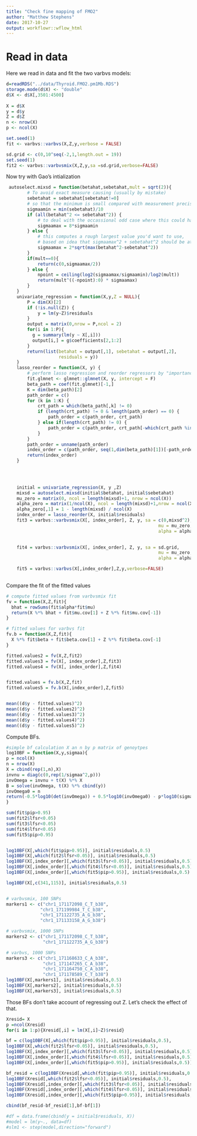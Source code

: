 ```yaml
---
title: "Check fine mapping of FMO2"
author: "Matthew Stephens"
date: 2017-10-27
output: workflowr::wflow_html
---
```






# Read in data

Here we read in data and fit the two varbvs models:
```r
d=readRDS("../data/Thyroid.FMO2.pm1Mb.RDS")
storage.mode(d$X) <- "double"
d$X <- d$X[,3501:4500]
    
X = d$X
y = d$y
Z = d$Z
n <- nrow(X)
p <- ncol(X)

set.seed(1)
fit <- varbvs::varbvs(X,Z,y,verbose = FALSE)

sd.grid <- c(0,10^seq(-2,1,length.out = 19))
set.seed(1)
fit2 <- varbvs::varbvsmix(X,Z,y,sa =sd.grid,verbose=FALSE)
```


Now try with Gao's intialization
```r
 autoselect.mixsd = function(betahat,sebetahat,mult = sqrt(2)){
        # To avoid exact measure causing (usually by mistake)
        sebetahat = sebetahat[sebetahat!=0] 
        # so that the minimum is small compared with measurement precision
        sigmaamin = min(sebetahat)/10 
        if (all(betahat^2 <= sebetahat^2)) {
            # to deal with the occassional odd case where this could happen; 8 is arbitrary
            sigmaamax = 8*sigmaamin 
        } else {
            # this computes a rough largest value you'd want to use, 
            # based on idea that sigmaamax^2 + sebetahat^2 should be at least betahat^2   
            sigmaamax = 2*sqrt(max(betahat^2-sebetahat^2)) 
        }
        if(mult==0){
            return(c(0,sigmaamax/2))
        } else {
            npoint = ceiling(log2(sigmaamax/sigmaamin)/log2(mult))
            return(mult^((-npoint):0) * sigmaamax)
        }
    }
    univariate_regression = function(X,y,Z = NULL){
        P = dim(X)[2]
        if (!is.null(Z)) {
            y = lm(y~Z)$residuals
        }
        output = matrix(0,nrow = P,ncol = 2)
        for(i in 1:P){
          g = summary(lm(y ~ X[,i]))
          output[i,] = g$coefficients[2,1:2]
        }
        return(list(betahat = output[,1], sebetahat = output[,2], 
                    residuals = y))
    }
    lasso_reorder = function(X, y) {
        # perform lasso regression and reorder regressors by "importance"
        fit.glmnet <- glmnet::glmnet(X, y, intercept = F)
        beta_path = coef(fit.glmnet)[-1,]
        K = dim(beta_path)[2]
        path_order = c()
        for (k in 1:K) {
            crt_path = which(beta_path[,k] != 0)
            if (length(crt_path) != 0 & length(path_order) == 0) {
                path_order = c(path_order, crt_path)
            } else if(length(crt_path) != 0) {
                path_order = c(path_order, crt_path[-which(crt_path %in% path_order)] )
            }
        }
        path_order = unname(path_order)
        index_order = c(path_order, seq(1,dim(beta_path)[1])[-path_order])
        return(index_order)
    }
    
    


    initial = univariate_regression(X, y ,Z)
    mixsd = autoselect.mixsd(initial$betahat, initial$sebetahat)
    mu_zero = matrix(0, ncol = length(mixsd)+1, nrow = ncol(X))
    alpha_zero = matrix(1/ncol(X), ncol = length(mixsd)+1,nrow = ncol(X))
    alpha_zero[,1] = 1 - length(mixsd) / ncol(X)
    index_order = lasso_reorder(X, initial$residuals)
    fit3 = varbvs::varbvsmix(X[, index_order], Z, y, sa = c(0,mixsd^2), 
                                                          mu = mu_zero,
                                                          alpha = alpha_zero,verbose=FALSE)

    
    fit4 = varbvs::varbvsmix(X[, index_order], Z, y, sa = sd.grid, 
                                                          mu = mu_zero,
                                                          alpha = alpha_zero,verbose=FALSE)

    fit5 = varbvs::varbvs(X[,index_order],Z,y,verbose=FALSE)
    
```

Compare the fit of the fitted values 
```r
# compute fitted values from varbvsmix fit
fv = function(X,Z,fit){
  bhat = rowSums(fit$alpha*fit$mu)
  return(X %*% bhat + fit$mu.cov[1] + Z %*% fit$mu.cov[-1])
}

# fitted values for varbvs fit
fv.b = function(X,Z,fit){
  X %*% fit$beta + fit$beta.cov[1] + Z %*% fit$beta.cov[-1]
}

fitted.values2 = fv(X,Z,fit2)
fitted.values3 = fv(X[, index_order],Z,fit3)
fitted.values4 = fv(X[, index_order],Z,fit4)


fitted.values = fv.b(X,Z,fit)
fitted.values5 = fv.b(X[,index_order],Z,fit5)


mean((d$y - fitted.values)^2)
mean((d$y - fitted.values2)^2)
mean((d$y - fitted.values3)^2)
mean((d$y - fitted.values4)^2)
mean((d$y - fitted.values5)^2)
```

Compute BFs. 
```r
#simple bf calculation X an n by p matrix of genoytpes
log10BF = function(X,y,sigmaa){
p = ncol(X)
n = nrow(X)
X = cbind(rep(1,n),X)
invnu = diag(c(0,rep(1/sigmaa^2,p)))
invOmega = invnu + t(X) %*% X
B = solve(invOmega, t(X) %*% cbind(y))
invOmega0 = n
return(-0.5*log10(det(invOmega)) + 0.5*log10(invOmega0) - p*log10(sigmaa) -(n/2) * (log10( t(y- X %*% B) %*% y) - log10(t(y) %*% y - n*mean(y)^2) ))  
}

sum(fit$pip>0.95)
sum(fit2$lfsr<0.05)
sum(fit3$lfsr<0.05)
sum(fit4$lfsr<0.05)
sum(fit5$pip>0.95)


log10BF(X[,which(fit$pip>0.95)], initial$residuals,0.5)
log10BF(X[,which(fit2$lfsr<0.05)], initial$residuals,0.5)
log10BF(X[,index_order][,which(fit3$lfsr<0.05)], initial$residuals,0.5)
log10BF(X[,index_order][,which(fit4$lfsr<0.05)], initial$residuals,0.5)
log10BF(X[,index_order][,which(fit5$pip>0.95)], initial$residuals,0.5)

log10BF(X[,c(341,115)], initial$residuals,0.5)


# varbvsmix, 100 SNPs
markers1 <- c("chr1_171172098_C_T_b38",
             "chr1_171199984_T_C_b38",
             "chr1_171122735_A_G_b38",
             "chr1_171133158_A_G_b38")

# varbvsmix, 1000 SNPs
markers2 <- c("chr1_171172098_C_T_b38",
              "chr1_171122735_A_G_b38")

# varbvs, 1000 SNPs
markers3 <- c("chr1_171168633_C_A_b38",
              "chr1_171147265_C_A_b38",
              "chr1_171164750_C_A_b38",
              "chr1_171178589_C_T_b38")
log10BF(X[,markers1], initial$residuals,0.5)
log10BF(X[,markers2], initial$residuals,0.5)
log10BF(X[,markers3], initial$residuals,0.5)

```

Those BFs don't take account of regressing out Z. Let's check the effect of
that.
```r
Xresid= X
p =ncol(Xresid)
for(i in 1:p){Xresid[,i] = lm(X[,i]~Z)$resid}

bf = c(log10BF(X[,which(fit$pip>0.95)], initial$residuals,0.5),
log10BF(X[,which(fit2$lfsr<0.05)], initial$residuals,0.5),
log10BF(X[,index_order][,which(fit3$lfsr<0.05)], initial$residuals,0.5),
log10BF(X[,index_order][,which(fit4$lfsr<0.05)], initial$residuals,0.5),
log10BF(X[,index_order][,which(fit5$pip>0.95)], initial$residuals,0.5))

bf_resid = c(log10BF(Xresid[,which(fit$pip>0.95)], initial$residuals,0.5),
log10BF(Xresid[,which(fit2$lfsr<0.05)], initial$residuals,0.5),
log10BF(Xresid[,index_order][,which(fit3$lfsr<0.05)], initial$residuals,0.5),
log10BF(Xresid[,index_order][,which(fit4$lfsr<0.05)], initial$residuals,0.5),
log10BF(Xresid[,index_order][,which(fit5$pip>0.95)], initial$residuals,0.5))

cbind(bf_resid-bf_resid[1],bf-bf[1])

#df = data.frame(cbind(y = initial$residuals, X))
#model = lm(y~., data=df)
#slm1 <- step(model,direction="forward")

```



